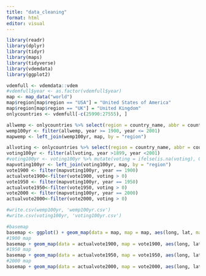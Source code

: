 ```yaml
---
title: "data_cleaning"
format: html
editor: visual
---
```


<!-- installing libraries -->

```r
library(readr)
library(dplyr)
library(tidyr)
library(maps)
library(tidyverse)
library(vdemdata)
library(ggplot2)
```

<!-- dataset -->

```r
vdemfull <- vdemdata::vdem
#vdemfull$year <- as.factor(vdemfull$year)
map <- map_data("world")
map$region[map$region == "USA"] = "United States of America"
map$region[map$region == "UK"] = "United Kingdom"
onlycountries <- vdemfull[-c(25990:27555), ]
```

<!-- womens empowerment variables -->

```r
allwemp <- onlycountries %>% select(region = country_name, abbr = country_text_id, id = country_id, year = year, wpei = v2x_gender, liberties = v2x_gencl, society = v2x_gencs, participation = v2x_genpp)
wemp100yr <- filter(allwemp, year >= 1900, year <= 2001)
mapwemp <- left_join(wemp100yr, map, by = "region")
```

<!-- voting rights -->

```r
allvoting <- onlycountries %>% select(region = country_name, abbr = country_text_id, id = country_id, year = year, voting = v2fsuffrage)
voting100yr <- filter(allvoting, year >1899, year <2001)
#voting100yr <- voting100yr %>% mutate(voting = ifelse(is.na(voting), 0, voting))
mapvoting100yr <- left_join(voting100yr, map, by = "region")
vote1900 <- filter(mapvoting100yr, year == 1900)
actualvote1900<-filter(vote1900, voting > 0)
vote1950 <- filter(mapvoting100yr, year == 1950)
actualvote1950<-filter(vote1950, voting > 0)
vote2000 <- filter(mapvoting100yr, year == 2000)
actualvote2000<-filter(vote2000, voting > 0)
```

<!-- creating a csv file of cleaned data -->

```r
#write.csv(wemp100yr, 'wemp100yr.csv')
#write.csv(voting100yr, 'voting100yr.csv')
```

<!-- suffrage map -->

```r
#basemap
basemap <- ggplot() + geom_map(data = map, map = map, aes(long, lat, map_id = region))
#1900 map
basemap + geom_map(data = actualvote1900, map = vote1900, aes(long, lat, map_id = region), fill="purple")
#1950 map
basemap + geom_map(data = actualvote1950, map = vote1950, aes(long, lat, map_id = region), fill = "purple")
#2000 map
basemap + geom_map(data = actualvote2000, map = vote2000, aes(long, lat, map_id = region), fill = "purple")
```
